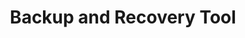 ---
title: Backup and Recovery Tool
directoryDefaults:
description: "EDB Backup and Recovery Tool Version 2.6 Documentation and release notes. A tool to manage and configure PostgreSQL backups and disaster recovery."
navigation:
  - "#Getting Started"
  - bart_inst
  - bart_qs_7
  - bart_qs_8
  - "#Guides"
  - bart_user
  - bart_ref
---